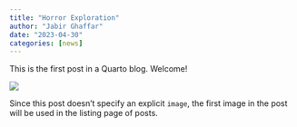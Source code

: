 ```yaml
---
title: "Horror Exploration"
author: "Jabir Ghaffar"
date: "2023-04-30"
categories: [news]
---
```


This is the first post in a Quarto blog. Welcome!

![](thumbnail.jpg)

Since this post doesn't specify an explicit `image`, the first image in the post will be used in the listing page of posts.
